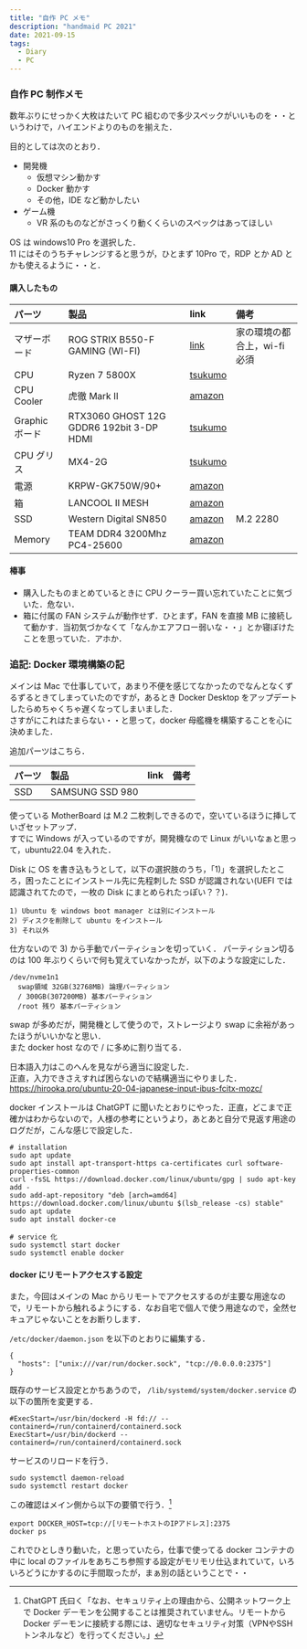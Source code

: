```yaml
---
title: "自作 PC メモ"
description: "handmaid PC 2021"
date: 2021-09-15
tags:
  - Diary
  - PC
---
```


### 自作 PC 制作メモ

数年ぶりにせっかく大枚はたいて PC 組むので多少スペックがいいものを・・というわけで，ハイエンドよりのものを揃えた．

目的としては次のとおり．

* 開発機
  * 仮想マシン動かす
  * Docker 動かす
  * その他，IDE など動かしたい
* ゲーム機
  * VR 系のものなどがさっくり動くくらいのスペックはあってほしい

OS は windows10 Pro を選択した．  
11 にはそのうちチャレンジすると思うが，ひとまず 10Pro で，RDP とか AD とかも使えるように・・と．

#### 購入したもの

|パーツ|製品|link|備考|
| :-- | :-- | :-- | :-- |
|マザーボード|ROG STRIX B550-F GAMING (WI-FI)|[link](https://rog.asus.com/jp/motherboards/rog-strix/rog-strix-b550-f-gaming-wi-fi-model/)|家の環境の都合上，wi-fi 必須|
|CPU|Ryzen 7 5800X|[tsukumo](https://shop.tsukumo.co.jp/goods/0405767429017)| |
|CPU Cooler|虎徹 Mark II|[amazon](https://www.amazon.co.jp/gp/product/B072PWL5YF)| |
|Graphic ボード|RTX3060 GHOST 12G GDDR6 192bit 3-DP HDMI|[tsukumo](https://shop.tsukumo.co.jp/goods/4710562242430)| |
|CPU グリス|MX4-2G|[tsukumo](https://shop.tsukumo.co.jp/goods/4571225058108)| |
|電源|KRPW-GK750W/90+|[amazon](https://www.amazon.co.jp/gp/product/B0778WKJ1Y)| |
|箱|LANCOOL II MESH|[amazon](https://www.amazon.co.jp/gp/product/B08KJC6WVS)| |
|SSD|Western Digital SN850|[amazon](https://www.amazon.co.jp/gp/product/B08MT54TN5)|M.2 2280|
|Memory|TEAM DDR4 3200Mhz PC4-25600|[amazon](https://www.amazon.co.jp/gp/product/B084RDPTPZ/)| |

#### 椿事

* 購入したものまとめているときに CPU クーラー買い忘れていたことに気づいた．危ない．
* 箱に付属の FAN システムが動作せず．ひとまず，FAN を直接 MB に接続して動かす．当初気づかなくて「なんかエアフロー弱いな・・」とか寝ぼけたことを思っていた．アホか．

### 追記: Docker 環境構築の記

メインは Mac で仕事していて，あまり不便を感じてなかったのでなんとなくずるずるときてしまっていたのですが，あるとき Docker Desktop をアップデートしたらめちゃくちゃ遅くなってしまいました．  
さすがにこれはたまらない・・と思って，docker 母艦機を構築することを心に決めました．

追加パーツはこちら．

|パーツ|製品|link|備考|
| :-- | :-- | :-- | :-- |
|SSD|SAMSUNG SSD 980|| |

使っている MotherBoard は M.2 二枚刺しできるので，空いているほうに挿していざセットアップ．  
すでに Windows が入っているのですが，開発機なので Linux がいいなぁと思って，ubuntu22.04 を入れた．

Disk に OS を書き込もうとして，以下の選択肢のうち，「1)」を選択したところ，困ったことにインストール先に先程刺した SSD が認識されない(UEFI では認識されてたので，一枚の Disk にまとめられたっぽい？？)．
```
1) Ubuntu を windows boot manager とは別にインストール
2) ディスクを削除して ubuntu をインストール
3) それ以外
```

仕方ないので 3) から手動でパーティションを切っていく．
パーティション切るのは 100 年ぶりくらいで何も覚えていなかったが，以下のような設定にした．

```
/dev/nvme1n1
  swap領域 32GB(32768MB) 論理パーティション
  / 300GB(307200MB) 基本パーティション
  /root 残り 基本パーティション
```

swap が多めだが，開発機として使うので，ストレージより swap に余裕があったほうがいいかなと思い．  
また docker host なので / に多めに割り当てる．

日本語入力はこのへんを見ながら適当に設定した．  
正直，入力できさえすれば困らないので結構適当にやりました．  
https://hirooka.pro/ubuntu-20-04-japanese-input-ibus-fcitx-mozc/

docker インストールは ChatGPT に聞いたとおりにやった．正直，どこまで正確かはわからないので，人様の参考にというより，あとあと自分で見返す用途のログだが，こんな感じで設定した．

```
# installation
sudo apt update
sudo apt install apt-transport-https ca-certificates curl software-properties-common
curl -fsSL https://download.docker.com/linux/ubuntu/gpg | sudo apt-key add -
sudo add-apt-repository "deb [arch=amd64] https://download.docker.com/linux/ubuntu $(lsb_release -cs) stable"
sudo apt update
sudo apt install docker-ce
```

```
# service 化
sudo systemctl start docker
sudo systemctl enable docker
```

#### docker にリモートアクセスする設定

また，今回はメインの Mac からリモートでアクセスするのが主要な用途なので，リモートから触れるようにする．なお自宅で個人で使う用途なので，全然セキュアじゃないことをお断りします．

`/etc/docker/daemon.json` を以下のとおりに編集する．

```
{
  "hosts": ["unix:///var/run/docker.sock", "tcp://0.0.0.0:2375"]
}
```

既存のサービス設定とかちあうので， `/lib/systemd/system/docker.service` の以下の箇所を変更する．

```
#ExecStart=/usr/bin/dockerd -H fd:// --containerd=/run/containerd/containerd.sock
ExecStart=/usr/bin/dockerd --containerd=/run/containerd/containerd.sock
```

サービスのリロードを行う．

```
sudo systemctl daemon-reload
sudo systemctl restart docker
```

この確認はメイン側から以下の要領で行う．[^1]

```
export DOCKER_HOST=tcp://[リモートホストのIPアドレス]:2375
docker ps
```

これでひとしきり動いた，と思っていたら，仕事で使ってる docker コンテナの中に local のファイルをあちこち参照する設定がモリモリ仕込まれていて，いろいろどうにかするのに手間取ったが，まぁ別の話ということで・・


[^1]: ChatGPT 氏曰く「なお、セキュリティ上の理由から、公開ネットワーク上で Docker デーモンを公開することは推奨されていません。リモートから Docker デーモンに接続する際には、適切なセキュリティ対策（VPNやSSHトンネルなど）を行ってください。」